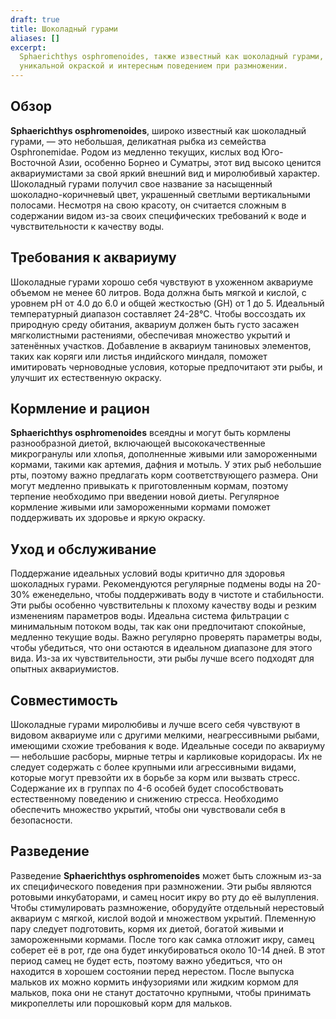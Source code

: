 ```yaml
---
draft: true
title: Шоколадный гурами
aliases: []
excerpt:
  Sphaerichthys osphromenoides, также известный как шоколадный гурами, — это небольшая мирная рыбка, известная своей
  уникальной окраской и интересным поведением при размножении.
---
```


## Обзор

**Sphaerichthys osphromenoides**, широко известный как шоколадный гурами, — это небольшая, деликатная рыбка из семейства
Osphronemidae. Родом из медленно текущих, кислых вод Юго-Восточной Азии, особенно Борнео и Суматры, этот вид высоко
ценится аквариумистами за свой яркий внешний вид и миролюбивый характер. Шоколадный гурами получил свое название за
насыщенный шоколадно-коричневый цвет, украшенный светлыми вертикальными полосами. Несмотря на свою красоту, он считается
сложным в содержании видом из-за своих специфических требований к воде и чувствительности к качеству воды.

## Требования к аквариуму

Шоколадные гурами хорошо себя чувствуют в ухоженном аквариуме объемом не менее 60 литров. Вода должна быть мягкой и
кислой, с уровнем pH от 4.0 до 6.0 и общей жесткостью (GH) от 1 до 5. Идеальный температурный диапазон составляет
24-28°C. Чтобы воссоздать их природную среду обитания, аквариум должен быть густо засажен мягколистными растениями,
обеспечивая множество укрытий и затенённых участков. Добавление в аквариум таниновых элементов, таких как коряги или
листья индийского миндаля, поможет имитировать черноводные условия, которые предпочитают эти рыбы, и улучшит их
естественную окраску.

## Кормление и рацион

**Sphaerichthys osphromenoides** всеядны и могут быть кормлены разнообразной диетой, включающей высококачественные
микрогранулы или хлопья, дополненные живыми или замороженными кормами, такими как артемия, дафния и мотыль. У этих рыб
небольшие рты, поэтому важно предлагать корм соответствующего размера. Они могут медленно привыкать к приготовленным
кормам, поэтому терпение необходимо при введении новой диеты. Регулярное кормление живыми или замороженными кормами
поможет поддерживать их здоровье и яркую окраску.

## Уход и обслуживание

Поддержание идеальных условий воды критично для здоровья шоколадных гурами. Рекомендуются регулярные подмены воды на
20-30% еженедельно, чтобы поддерживать воду в чистоте и стабильности. Эти рыбы особенно чувствительны к плохому качеству
воды и резким изменениям параметров воды. Идеальна система фильтрации с минимальным потоком воды, так как они
предпочитают спокойные, медленно текущие воды. Важно регулярно проверять параметры воды, чтобы убедиться, что они
остаются в идеальном диапазоне для этого вида. Из-за их чувствительности, эти рыбы лучше всего подходят для опытных
аквариумистов.

## Совместимость

Шоколадные гурами миролюбивы и лучше всего себя чувствуют в видовом аквариуме или с другими мелкими, неагрессивными
рыбами, имеющими схожие требования к воде. Идеальные соседи по аквариуму — небольшие расборы, мирные тетры и карликовые
коридорасы. Их не следует содержать с более крупными или агрессивными видами, которые могут превзойти их в борьбе за
корм или вызвать стресс. Содержание их в группах по 4-6 особей будет способствовать естественному поведению и снижению
стресса. Необходимо обеспечить множество укрытий, чтобы они чувствовали себя в безопасности.

## Разведение

Разведение **Sphaerichthys osphromenoides** может быть сложным из-за их специфического поведения при размножении. Эти
рыбы являются ротовыми инкубаторами, и самец носит икру во рту до её вылупления. Чтобы стимулировать размножение,
оборудуйте отдельный нерестовый аквариум с мягкой, кислой водой и множеством укрытий. Племенную пару следует
подготовить, кормя их диетой, богатой живыми и замороженными кормами. После того как самка отложит икру, самец соберет
её в рот, где она будет инкубироваться около 10-14 дней. В этот период самец не будет есть, поэтому важно убедиться, что
он находится в хорошем состоянии перед нерестом. После выпуска мальков их можно кормить инфузориями или жидким кормом
для мальков, пока они не станут достаточно крупными, чтобы принимать микропеллеты или порошковый корм для мальков.
